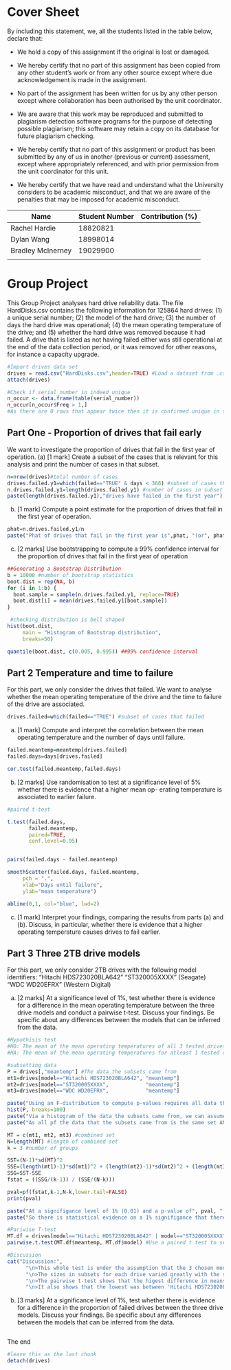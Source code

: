 Cover Sheet
========================================================


By including this statement, we, all the students listed in the table
below, declare that:

- We hold a copy of this assignment if the original is lost or damaged.

- We hereby certify that no part of this assignment has been copied from
  any other student's work or from any other source except where due
  acknowledgement is made in the assignment.

- No part of the assignment has been written for us by any other person
  except where collaboration has been authorised by the unit coordinator.

- We are aware that this work may be reproduced and submitted to plagiarism
  detection software programs for the purpose of detecting possible
  plagiarism; this software may retain a copy on its database for future
  plagiarism checking.

- We hereby certify that no part of this assignment or product has been
  submitted by any of us in another (previous or current) assessment, except
  where appropriately referenced, and with prior permission from the unit
  coordinator for this unit.

- We hereby certify that we have read and understand what the University
  considers to be academic misconduct, and that we are aware of the
  penalties that may be imposed for academic misconduct.

Name               | Student Number | Contribution (%)
-------------------|----------------|-----------------
Rachel Hardie      |18820821        |
Dylan Wang         |18998014        |
Bradley McInerney  |19029900        |
                   |                |

<div style="page-break-before:always;"></div>


Group Project
========================================================

This Group Project analyses hard drive reliability data.
The file HardDisks.csv contains the following information for 125864 hard drives:
(1) a unique serial number;
(2) the model of the hard drive;
(3) the number of days the hard drive was operational;
(4) the mean operating temperature of the drive; and
(5) whether the hard drive was removed because it had failed.
A drive that is listed as not having failed either was still operational at the end of the data collection period, or it was
removed for other reasons, for instance a capacity upgrade.


```r
#Import drives data set
drives = read.csv("HardDisks.csv",header=TRUE) #Load a dataset from .csv file
attach(drives)

#Check if serial_number in indeed unique
n_occur <- data.frame(table(serial_number))
n_occur[n_occur$Freq > 1,]  
#As there are 0 rows that appear twice then it is confirmed unique in this set
```

Part One - Proportion of drives that fail early
--------------------------------------------------------

We want to investigate the proportion of drives that fail in the first year of operation.
(a) [1 mark] Create a subset of the cases that is relevant for this analysis and print the number of cases in that subset.

```r
n=nrow(drives)#total number of cases
drives.failed.y1=which(failed=="TRUE" & days < 366) #subset of cases that filed in first year
n.drives.failed.y1=length(drives.failed.y1) #number of cases in subset
paste(length(drives.failed.y1),"drives have failed in the first year")
```
(b) [1 mark] Compute a point estimate for the proportion of drives that fail in the first year of operation.

```r
phat=n.drives.failed.y1/n
paste("Phat of drives that fail in the first year is",phat, "(or", phat*100,"%)")
```


(c) [2 marks] Use bootstrapping to compute a 99% confidence interval for the proportion of drives that fail in the first
year of operation

```r

##Generating a Bootstrap Distribution
b = 10000 #number of bootstrap statistics
boot.dist = rep(NA, b)
for (i in 1:b) {
  boot.sample = sample(n.drives.failed.y1, replace=TRUE)
  boot.dist[i] = mean(drives.failed.y1[boot.sample])
}

 #checking distribution is bell shaped
hist(boot.dist,
     main = "Histogram of Bootstrap distribution",
     breaks=50)
```

```r
quantile(boot.dist, c(0.005, 0.995)) ##99% confidence interval

```
Part 2 Temperature and time to failure
--------------------------------------------------------

For this part, we only consider the drives that failed. We want to analyse whether the mean operating temperature of
the drive and the time to failure of the drive are associated.
```r
drives.failed=which(failed=="TRUE") #subset of cases that failed
```

(a) [1 mark] Compute and interpret the correlation between the mean operating temperature and the number of days until failure.
```r
failed.meantemp=meantemp[drives.failed]
failed.days=days[drives.failed]

cor.test(failed.meantemp,failed.days)
```

(b) [2 marks] Use randomisation to test at a significance level of 5% whether there is evidence that a higher mean op-
erating temperature is associated to earlier failure.
```r
#paired t-test

t.test(failed.days, 
       failed.meantemp, 
       paired=TRUE, 
       conf.level=0.95)


pairs(failed.days ~ failed.meantemp)

smoothScatter(failed.days, failed.meantemp,
     pch = ".",
     xlab="Days until failure",
     ylab="mean temperature")

abline(0,1, col="blue", lwd=2)


```

(c) [1 mark] Interpret your findings, comparing the results from parts (a) and (b). Discuss, in particular, whether
there is evidence that a higher operating temperature causes drives to fail earlier.



Part 3 Three 2TB drive models
--------------------------------------------------------
For this part, we only consider 2TB drives with the following model identifiers: 
"Hitachi HDS723020BLA642"
"ST320005XXXX" (Seagate)
"WDC WD20EFRX" (Western Digital)

(a) [2 marks] At a significance level of 1%, test whether there is evidence for a difference in the mean operating temperature between the three drive models and conduct a pairwise t-test.
Discuss your findings. Be specific about any differences between the models that can be inferred from the data.
```r
#Hypothisis test
#H0: The mean of the mean operating temperatures of all 3 tested drives will be the same
#HA: The mean of the mean operating temperatures for atleast 1 tested drive with differ from the others

#subsetting data
P = drives[,"meantemp"] #The data the subsets came from
mt1=drives[model=="Hitachi HDS723020BLA642", "meantemp"]
mt2=drives[model=="ST320005XXXX",            "meantemp"]
mt3=drives[model=="WDC WD20EFRX",            "meantemp"]

paste("Using an F-distribution to compute p-values requires all data that the subsets came from being normally distributed and all populations having the same variance")
hist(P, breaks=100)
paste("Via a histogram of the data the subsets came from, we can assume it is normally distributed")
paste("As all pf the data that the subsets came from is the same set AND the sample standard deviations(", sd(mt1), sd(mt2), sd(mt3), ") differ by less then factors of 2, we can assume that the population variances are the same.")

MT = c(mt1, mt2, mt3) #combined set
N=length(MT) #length of combined set
k = 3 #number of groups

SST=(N-1)*sd(MT)^2
SSE=(length(mt1)-1)*sd(mt1)^2 + (length(mt2)-1)*sd(mt2)^2 + (length(mt3)-1)*sd(mt3)^2
SSG=SST-SSE
fstat = ((SSG/(k-1)) / (SSE/(N-k)))

pval=pf(fstat,k-1,N-k,lower.tail=FALSE)
print(pval)

paste("At a signifigance level of 1% (0.01) and a p-value of", pval, ", as the p value is greater than the our signifigance level, we do not reject the null hypothisis 'there is no difference in mean operating temperatures between the 3 tested divice models'.") 
paste("So there is statistical evidence on a 1% signifigance that there is no difference in mean operating temperatures between the 3 tested divice models.")

#Pariwise T-test
MT.df = drives[model=="Hitachi HDS723020BLA642" | model=="ST320005XXXX" | model=="WDC WD20EFRX", ] #get MT but as a dataframe
pairwise.t.test(MT.df$meantemp, MT.df$model) #Use a paired t test to see the individual differences

#Discussion
cat("Discussion:",
      "\n>This whole test is under the assumption that the 3 chosen models only come in (or are only recoded in) 2TB versions as there is no data in the data frame to determine the sizes of the drives.",
      "\n>The sizes in subsets for each drive varied greatly with the subset lengths: 11, 18, 167.",
      "\n>The pairwise t-test shows that the higest difference in means was between the models 'WDC WD20EFRX' and 'ST320005XXXX'.",
      "\n>It also shows that the lowest was between 'Hitachi HDS723020BLA642' and 'WDC WD20EFRX'.")
```
(b) [3 marks] At a significance level of 1%, test whether there is evidence for a difference in the proportion of failed
drives between the three drive models. Discuss your findings. Be specific about any differences between the models that can be inferred from the data.
```r

```


The end

```r
#leave this as the last chunk
detach(drives)
```

